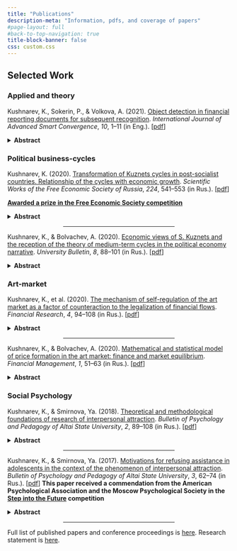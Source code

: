 ```yaml
---
title: "Publications"
description-meta: "Information, pdfs, and coverage of papers"
#page-layout: full
#back-to-top-navigation: true
title-block-banner: false
css: custom.css
---
```




## Selected Work

### Applied and theory

Kushnarev, K., Sokerin, P., & Volkova, A. (2021). [Object detection in financial reporting documents for subsequent recognition](https://koreascience.kr/article/JAKO202112362357473.pdf). *International Journal of Advanced Smart Convergence*, *10*, 1–11 (in Eng.). \[[pdf](https://www.semanticscholar.org/paper/Object-detection-in-financial-reporting-documents-Sokerin-Volkova/dbd88e498eb5b81f466e86f0bc46ad8554a0a277)\]

<details>
<summary><strong>Abstract</strong></summary>
Document page segmentation is an important step in building a quality optical character recognition module. The study examined already existing work on the topic of page segmentation and focused on the development of a segmentation model that has greater functional significance for application in an organisation, as well as broad capabilities for managing the quality of the model. The main problems of document segmentation were highlighted, which include a complex background of intersecting objects. As classes for detection, not only classic text, tables and figures were selected, but also additional types, such as signatures, logos and tables without borders (or with partially missing borders). This made it possible to pose a non-trivial task of detecting nonstandard document elements. The authors compared existing neural network architectures for object detection based on published research data. The most suitable architecture was RetinaNet. To ensure the possibility of quality control of the model, a method based on neural network modelling using the RetinaNet architecture is proposed. During the study, several models were built, the quality of which was assessed on the test sample using the mean average precision metric. The best result among the constructed algorithms was shown by a model that includes four neural networks: the focus of the first neural network is on detecting tables and tables without borders, the second – seals and signatures, the third – pictures and logos, and the fourth – text. As a result of the analysis, it was revealed that the approach based on four neural networks showed the best results in accordance with the objectives of the study on the test sample in the context of most classes of detection. The method proposed in the article can be used to recognise other objects. A promising direction in which the analysis can be continued is the segmentation of tables; the areas of the table that differ in function will act as classes: heading, cell with a name, cell with data, and empty cell. 
</details>

### Political business-cycles

Kushnarev, K. (2020). [Transformation of Kuznets cycles in post-socialist countries. Relationship of the cycles with economic growth](https://cyberleninka.ru/article/n/transformatsiya-tsiklov-kuznetsa-v-postsotsialisticheskih-stranah-svyaz-issleduemyh-tsiklov-s-ekonomicheskim-rostom). *Scientific Works of the Free Economic Society of Russia*, *224*, 541–553 (in Rus.). \[[pdf](https://www.dropbox.com/scl/fi/oal5v6v8y2gga16zb11w6/transformatsiya-tsiklov-kuznetsa-v-postsotsialisticheskih-stranah-svyaz-issleduemyh-tsiklov-s-ekonomicheskim-rostom.pdf?rlkey=njgpiddtty4wef67qngt9isgb&dl=0)\]

**[Awarded a prize in the Free Economic Society competition](https://www-veorus-ru.translate.goog/%d0%b4%d0%b5%d1%8f%d1%82%d0%b5%d0%bb%d1%8c%d0%bd%d0%be%d1%81%d1%82%d1%8c/mezhdunarodnyy-konkurs-nauchnykh-rabot-molodezhi/?_x_tr_sl=mk&_x_tr_tl=en&_x_tr_hl=ru&_x_tr_pto=wapp)**

<details>
<summary><strong>Abstract</strong></summary>
The paper clarifies the concept of Kuznets cycles, dividing it into three rhetorics: economic, political, and environmental. The author highlights the synthesis of economic and political rhetoric within the framework of institutional theory. Building on this tradition, the author empirically demonstrates the transformations of Kuznets cycles from 1905 to 2016 in a step-by-step manner. The article proposes a theoretical model of the Kuznets cycle in post-socialist countries, which could serve as a starting point for forecasting medium-term cycles in the post-Soviet space.
</details>

<center><hr style="width:50%"></center>

Kushnarev, K., & Bolvachev, A. (2020). [Economic views of S. Kuznets and the reception of the theory of medium-term cycles in the political economy narrative](https://cyberleninka.ru/article/n/ekonomicheskie-vzglyady-s-kuznetsa-i-retseptsiya-teorii-srednesrochnyh-tsiklov-v-politekonomicheskom-narrative). *University Bulletin*, *8*, 88–101 (in Rus.). \[[pdf](https://www.dropbox.com/scl/fi/rd17evhf1n0y9wks9s4ai/ekonomicheskie-vzglyady-s-kuznetsa-i-retseptsiya-teorii-srednesrochnyh-tsiklov-v-politekonomicheskom-narrative.pdf?rlkey=1z8irnz8jlwnd2nelw7o9lk8c&dl=0)\]

<details>
<summary><strong>Abstract</strong></summary>
This paper explores the key ideas of Nobel laureate Simon Kuznets’ economic thought through the lens of four micro-case studies. It analyzes the major works of Kuznets and his advisor, Wesley C. Mitchell, and traces the influence of Kuznets’ methodological approach on the development of economic theory. The paper also examines how the mechanics of Kuznets’ research are received in modern political economy, particularly in the works of Daron Acemoglu and James Robinson. The appendix includes a brief analysis of the political interpretation of Kuznets’ cycle theory as proposed by Acemoglu and Robinson. Overall, the article synthesizes previous research on Kuznets’ economic views and highlights the relevance of his experiential approach for contemporary analysis.
</details>

### Art-market

Kushnarev, K., et al. (2020). [The mechanism of self-regulation of the art market as a factor of counteraction to the legalization of financial flows](https://cyberleninka.ru/article/n/mehanizm-samoregulirovaniya-art-rynka-kak-faktor-protivodeystviya-legalizatsii-finansovyh-potokov). *Financial Research*, *4*, 94–108 (in Rus.). \[[pdf](https://www.dropbox.com/scl/fi/hqlzee77e73vztp8s0bol/mehanizm-samoregulirovaniya-art-rynka-kak-faktor-protivodeystviya-legalizatsii-finansovyh-potokov.pdf?rlkey=bmvk26ahvkr06m7fks1koozwu&dl=0)\]

<details>
<summary><strong>Abstract</strong></summary>
Purpose. The aim of this article is to analyze the main mechanisms for countering money laundering in the art market across four economic regions: the United States, the European Union, South Africa, and Russia.

Structure/Methodology/Approach. The article consists of five sections, focusing on an analysis of the current state of the art market and the development of a model to combat money laundering within it. The authors adopt a general economic approach to the study, while also emphasizing the importance of institutional methodology for analyzing the process in question.

Findings. The article provides an assessment of the current state of anti-money laundering efforts in Russia’s art market. It highlights a lack of academic research on the mechanisms of money laundering in this sector and, consequently, an insufficient understanding of the policies aimed at combating it. The authors present their own perspective on the future development of anti-money laundering measures in the Russian art market.

Originality/Value. The institutional model of regulation proposed for the art market can serve as a foundation for developing a regulatory framework based on the principle of self-regulation. This approach could help avoid excessive regulatory pressure on market participants. The authors argue that the development of a national strategy to counter money laundering in emerging markets—particularly in the art market—must be brought to the forefront of policy discussions without delay.
</details>

<center><hr style="width:50%"></center>

Kushnarev, K., & Bolvachev, A. (2020). [Mathematical and statistical model of price formation in the art market: finance and market equilibrium](https://www.finance-man.ru/index.php/journal/article/view/264). *Financial Management*, *1*, 51–63 (in Rus.). \[[pdf](https://scholar.google.com/)\]

<details>
<summary><strong>Abstract</strong></summary>
The article examines the specific features of price formation for art objects. The authors highlight the ambiguity of approaches to valuing works of art and the unique mechanisms and institutions of the art market. A mathematical and statistical model is proposed, explaining price formation as a result of the equilibrium between supply and demand. The article argues that the art market remains under-researched in Russian-language academic discourse. At the same time, it introduces an approach to studying the art market that has not previously been applied in Russian-language papers. The role and nature of finance in shaping art prices are also analyzed. This article may be of interest to auction houses as key institutions of the art market, as well as to both theoretical and applied economists and anyone interested in art.
</details>

### Social Psychology

Kushnarev, K., & Smirnova, Ya. (2018). [Theoretical and methodological foundations of research of interpersonal attraction](http://bppasu.ru/article/view/4231). *Bulletin of Psychology and Pedagogy of Altai State University*, *2*, 89–108 (in Rus.). \[[pdf](https://www.dropbox.com/scl/fi/rrs055tl1teg5tiwe3t6p/4231-13963-1-10-20180627.pdf?rlkey=r2dffwxsmklfhet83nqsln6xo&dl=0)\]

<details>
<summary><strong>Abstract</strong></summary>
The article reviews and systematizes the main approaches to studying interpersonal attraction. It analyzes the classical paradigm of interpersonal attraction developed by D. Byrne and the non-classical concept proposed by R. Montoya. A two-factor model of interpersonal attraction is presented for readers' consideration. The article also provides a list of promising research methods for studying attractiveness, aimed at scholars working in this field. This article may be of interest to anyone exploring the dynamics of interpersonal attractiveness.
</details>

<center><hr style="width:50%"></center>

Kushnarev, K., & Smirnova, Ya. (2017). [Motivations for refusing assistance in adolescents in the context of the phenomenon of interpersonal attraction](http://bppasu.ru/article/view/3290). *Bulletin of Psychology and Pedagogy of Altai State University*, *3*, 62–74 (in Rus.). \[[pdf](https://www.dropbox.com/scl/fi/ak9dz7tf81afxfk0qy9o1/3290-10404-1-10-20170930.pdf?rlkey=io30vic0foh50dy6186wtravg&dl=0)\]
**This paper received a commendation from the American Psychological Association and the Moscow Psychological Society in the [Step into the Future](https://www-step--into--the--future-ru.translate.goog/?_x_tr_sl=ru&_x_tr_tl=en&_x_tr_hl=ru&_x_tr_pto=wapp) competition**

<details>
<summary><strong>Abstract</strong></summary>
The article is devoted to one of the components of prosocial motivation—namely, the motivation to avoid helping others. It examines the role of this avoidance motivation among adolescents, particularly in the context of the risk of damaging social relationships with peers. The article also explores the role of interpersonal attraction in shaping prosocial behavior in adolescents.
</details>

<center><hr style="width:50%"></center>

Full list of published papers and conference proceedings is [here](https://scholar.google.com/citations?user=hNCef-4AAAAJ&hl=ru&oi=ao). Research statement is [here](https://kkushnarev.github.io/projects.html).
